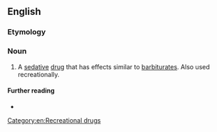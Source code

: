 ==English==

===Etymology===
{{af|en|meth|aqua|-al|-one|nocat=1}}

===Noun===
{{en-noun|~}}

# {{lb|en|pharmaceutical drug}} A [[sedative]] [[drug]] that has effects similar to [[barbiturate]]s. Also used recreationally.
#: {{syn|en|Quaalude|lude|mandrax}}

====Further reading====
* {{pedia}}

[[Category:en:Recreational drugs]]